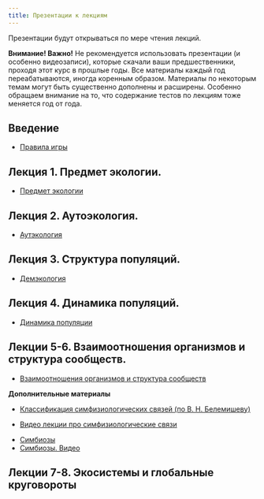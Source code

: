 ```yaml
---
title: Презентации к лекциям
---
```


Презентации будут открываться по мере чтения лекций.

**Внимание! Важно!**  Не рекомендуется использовать презентации (и особенно видеозаписи), которые скачали ваши предшественники, проходя этот курс в прошлые годы. Все материалы каждый год переабатываются, иногда коренным образом. Материалы по некоторым темам могут быть существенно дополнены и расширены. Особенно обращаем внимание на то, что содержание тестов по лекциям тоже меняется год от года. 


<!-- Версия для биологов -->

<!-- ## Введение -->

<!-- - [Правила игры](Presentations/Lecture Introduction.pdf) -->

<!-- ## Лекция 1. -->

<!-- - [Предмет экологии](Presentations//Lecture 1 Предмет экологии.pdf) -->

<!-- ## Лекция 2. -->

<!-- - [Аутэкология](Presentations//Lecture 2 Аутэкология .pdf) -->


<!-- ## Лекция 3. -->

<!-- - [Демэкология](Presentations//Lecture 3 Популяция и ее структура.pdf) -->


<!-- ## Лекция 4. -->

<!-- - [Динамика популяции](Presentations//Lecture 4 Динамика популяции.pdf) -->


<!-- ## Лекция 5. -->

<!-- - [Взаимоотношения организмов (часть 1)](Presentations//Lecture 5 Симфизиология.pdf) -->


<!-- ## Лекция 6. -->

<!-- - [Взаимоотношения организмов (часть 2)](Presentations//Lecture 6 Классификация отношений.pdf) -->

<!-- ## Лекция 7. -->

<!-- - [Конкурентные отношения](Presentations//Lecture 7 Конкуренция.pdf) -->


<!-- ## Лекция 8. -->

<!-- - [Трофические связи](Presentations//Lecture 8 Трофические связи.pdf) -->



<!-- ## Лекция 9. -->

<!-- - [Симбиозы](Presentations//Lecture 9 Симбиозы.pdf) -->



<!-- ## Лекция 10. -->

<!-- - [Структура сообщества](Presentations//Lecture 10 Структура сообщества.pdf) -->


<!-- ## Лекция 11 и 12. -->

<!-- - [Экосистемы и сукцессии](Presentations//Lecture 11 Экосистема19.pdf) -->


<!-- - [Экосистемы хорологические единицы](Presentations//Lecture 13 Экосистемы хорологические единицы.pdf) -->


<!-- ## Презентация для семинара по теме "Температура и живые системы" -->

<!-- - [Температура](Presentations//Temperature living systems.pdf) -->


<!-- ## Презентация для семинара по теме "Экологические группировки гидробионтов" -->

<!-- - [Экологические группировки гидробионтов](Presentations//Экологические группы гидробионтов Презентация к семинару Чернова 2022.pdf) -->





<!-- Версия для биотехнологов -->

## Введение

- [Правила игры](Presentations/Lecture Introduction (биотехнологи).pdf)

## Лекция 1. Предмет экологии. 

- [Предмет экологии](Presentations//Введение в ОТС. Суть экологии (биотехнологи).pdf)

## Лекция 2. Аутоэкология.

- [Аутэкология](Presentations/Аутэкология (биотехнологи).pdf)



## Лекция 3. Структура популяций. 

- [Демэкология](Presentations//Популяции и их структура (биотехнологи).pdf)


## Лекция 4. Динамика популяций. 


- [Динамика популяции](Presentations//Динамика популяции (биотехнологи).pdf)


## Лекции 5-6. Взаимоотношения организмов и структура сообществ.

- [Взаимоотношения организмов и структура сообществ](Presentations//Взаимоотношения организмов и структура сообщества (биотехнологи).pdf)

**Дополнительные материалы** 

- [Классификация симфизиологических связей (по В. Н. Белемишеву)](Presentations//Lecture 5 Взаимоотношения часть 1.pdf)

- [Видео лекции про симфизиологические связи](https://drive.google.com/file/d/1qkhwZqhE-mmFarFXI5Vgyts-hiCnNuA4/view?usp=sharing)


<!-- ## Лекция 6. Трофические связи. -->

<!-- - [Трофические связи](Presentations//Трофические связи (биотехнологи).pdf) -->

- [Симбиозы](Presentations//Lecture 9 Симбиозы.pdf)
- [Симбиозы. Видео](https://drive.google.com/file/d/1ikI8bSG5vgUVa_CZpeQvYBeJ8jqUoKk0/view?usp=sharing)


<!-- ## Лекция 7. Конкурентные отношения и структура сообществ. -->

<!-- - [Конкуренция, экологические ниши и структура сообществ](Presentations//Конкурентные отношения и структура сообществ (биотехнологи).pdf) -->


## Лекции 7-8. Экосистемы и  глобальные круговороты

<!-- - [Глобальные круговороты](Presentations//Биогеохимические циклы (биотехнологи).pdf) -->




<!-- ## Лекция 8. -->


<!-- - [Структура и динамика сообщества](Presentations//Структура и динамика сообществ (биотехнологи).pdf) -->



<!-- ## Лекция 7. -->

<!-- - [Конкурентные отношения](Presentations//Lecture 7 Конкуренция.pdf) -->


<!-- ## Лекция 8. -->

<!-- - [Трофические связи](Presentations//Lecture 8 Трофические отношения.pdf) -->



<!-- ## Лекция 9. -->

<!-- - [Симбиозы](Presentations//Lecture 9 Симбиозы.pdf) -->



<!-- ## Лекция 10. -->

<!-- - [Структура сообщества](Presentations//Lecture 10 Структура сообщества.pdf) -->


<!-- ## Лекция 11 и 12. -->

<!-- - [Экосистемы и сукцессии](Presentations//Lecture 11 Экосистема19.pdf) -->


<!-- - [Экосистемы хорологические единицы](Presentations//Lecture 13 Экосистемы хорологические единицы.pdf) -->


<!-- ## Презентация для семинара по теме "Температура и живые системы" -->

<!-- - [Температура](Presentations//Temperature living systems.pdf) -->






